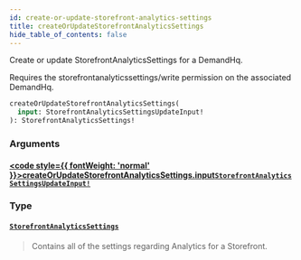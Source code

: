 ```yaml
---
id: create-or-update-storefront-analytics-settings
title: createOrUpdateStorefrontAnalyticsSettings
hide_table_of_contents: false
---
```








Create or update StorefrontAnalyticsSettings for a DemandHq.
                
Requires the storefrontanalyticssettings/write permission on the associated DemandHq.

```graphql
createOrUpdateStorefrontAnalyticsSettings(
  input: StorefrontAnalyticsSettingsUpdateInput!
): StorefrontAnalyticsSettings!
```


### Arguments

#### [<code style={{ fontWeight: 'normal' }}>createOrUpdateStorefrontAnalyticsSettings.<b>input</b></code>](#)<Bullet />[`StorefrontAnalyticsSettingsUpdateInput!`](/demand/api/graphql-admin/reference/inputs/storefront-analytics-settings-update-input) <Badge class="secondary" text="non-null"/> <Badge class="secondary" text="input"/>
> 
> 

### Type

#### [`StorefrontAnalyticsSettings`](/demand/api/graphql-admin/reference/objects/storefront-analytics-settings) <Badge class="secondary" text="object"/>
> Contains all of the settings regarding Analytics for a Storefront.
> 





